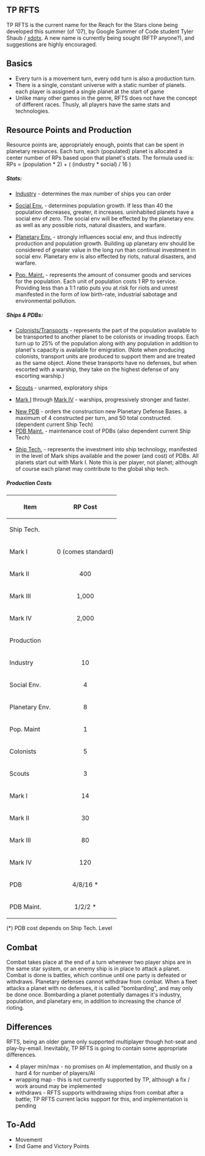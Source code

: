 == TP RFTS ==
TP RFTS is the current name for the Reach for the Stars clone being developed this summer (of '07), by Google Summer of Code student Tyler Shaub / [[User:Xdotx|xdotx]]. A new name is currently being sought (RFTP anyone?), and suggestions are highly encouraged.


== Basics ==
* Every turn is a movement turn, every odd turn is also a production turn.
* There is a single, constant universe with a static number of planets. each player is assigned a single planet at the start of game
* Unlike many other games in the genre, RFTS does not have the concept of different races. Thusly, all players have the same stats and technologies.


== Resource Points and Production == 
Resource points are, appropriately enough, points that can be spent in planetary resources. Each turn, each (populated) planet is allocated a center number of RPs based upon that planet's stats. 
The formula used is: RPs = (population * 2) + ( (industry * social) / 16 )


===== Stats: =====
* <u>Industry</u> -  determines the max number of ships you can order

* <u>Social Env.</u> - determines population growth. If less than 40 the population decreases, greater, it increases. uninhabited planets have a social env of zero. The social env will be effected by the planetary env. as well as any possible riots, natural disasters, and warfare.

* <u>Planetary Env.</u> - strongly influences social env, and thus indirectly production and population growth. Building up planetary env should be considered of greater value in the long run than continual investment in social env. Planetary env is also effected by riots, natural disasters, and warfare.

* <u>Pop. Maint.</u> - represents the amount of consumer goods and services for the population. Each unit of population costs 1 RP to service. Providing less than a 1:1 ratio puts you at risk for riots and unrest manifested in the form of low birth-rate, industrial sabotage and environmental pollution.

===== Ships & PDBs: =====

* <u>Colonists/Transports</u> - represents the part of the population available to be transported to another planet to be colonists or invading troops. Each turn up to 25% of the population along with any population in addition to planet's capacity is available for emigration. (Note when producing colonists, transport units are produced to support them and are treated as the same object. Alone these transports have no defenses, but when escorted with a warship, they take on the highest defense of any escorting warship.)

* <u>Scouts</u> - unarmed, exploratory ships

* <u>Mark I</u> through <u>Mark IV</u> - warships, progressively stronger and faster.

* <u>New PDB</u> - orders the construction new Planetary Defense Bases. a maximum of 4 constructed per turn, and 50 total constructed. (dependent current Ship Tech)
* <u>PDB Maint.</u> - maintenance cost of PDBs (also dependent current Ship Tech)

* <u>Ship Tech.</u> - represents the investment into ship technology, manifested in the level of Mark ships available and the power (and cost) of PDBs. All planets start out with Mark I. Note this is per player, not planet; although of course each planet may contribute to the global ship tech.


===== Production Costs =====
{| border="1" cellpadding="2" 
|-----
! Item || RP Cost
|-----
! Ship Tech.
|-----
| Mark I || align=center |  0 (comes standard)
|-----
| Mark II || align=center | 400
|-----
| Mark III || align=center | 1,000
|-----
| Mark IV || align=center | 2,000
|-----
! Production
|-----
| Industry || align=center | 10
|-----
| Social Env. || align=center | 4
|-----
| Planetary Env. || align=center | 8
|-----
| Pop. Maint || align=center | 1
|-----
| Colonists || align=center | 5
|-----
| Scouts || align=center | 3
|-----
| Mark I || align=center | 14
|-----
| Mark II || align=center | 30
|-----
| Mark III || align=center | 80
|-----
| Mark IV || align=center | 120
|-----
| PDB || align=center | 4/8/16 *
|-----
| PDB Maint. || align=center | 1/2/2 *
|}
(*) PDB cost depends on Ship Tech. Level


== Combat ==
Combat takes place at the end of a turn whenever two player ships are in the same star system, or an enemy ship is in place to attack a planet. Combat is done is battles, which continue until one party is defeated or withdraws. Planetary defenses cannot withdraw from combat. When a fleet attacks a planet with no defenses, it is called "bombarding", and may only be done once. Bombarding a planet potentially damages it's industry, population, and planetary env, in addition to increasing the chance of rioting.


== Differences ==
RFTS, being an older game only supported multiplayer though hot-seat and play-by-email. Inevitably, TP RFTS is going to contain some appropriate differences.

* 4 player min/max - no promises on AI implementation, and thusly on a hard 4 for number of players/AI
* wrapping map - this is not currently supported by TP, although a fix / work around may be implemented
* withdraws - RFTS supports withdrawing ships from combat after a battle; TP RFTS current lacks support for this, and implementation is pending


== To-Add ==
* Movement
* End Game and Victory Points
